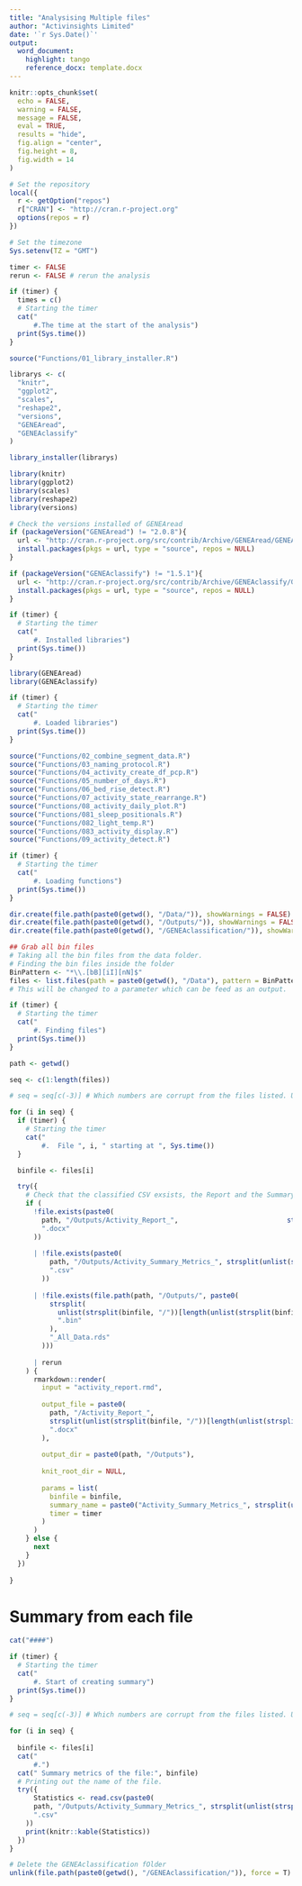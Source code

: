```yaml
---
title: "Analysising Multiple files"
author: "Activinsights Limited"
date: '`r Sys.Date()`'
output:
  word_document:
    highlight: tango
    reference_docx: template.docx
---
```


```r
knitr::opts_chunk$set(
  echo = FALSE,
  warning = FALSE,
  message = FALSE,
  eval = TRUE,
  results = "hide",
  fig.align = "center",
  fig.height = 8,
  fig.width = 14
)

# Set the repository
local({
  r <- getOption("repos")
  r["CRAN"] <- "http://cran.r-project.org"
  options(repos = r)
})

# Set the timezone 
Sys.setenv(TZ = "GMT")
```

```r
timer <- FALSE
rerun <- FALSE # rerun the analysis

if (timer) {
  times = c()
  # Starting the timer
  cat("
      #.The time at the start of the analysis")
  print(Sys.time())
}
```

```r

source("Functions/01_library_installer.R")

librarys <- c(
  "knitr",
  "ggplot2",
  "scales",
  "reshape2",
  "versions", 
  "GENEAread",
  "GENEAclassify"
)

library_installer(librarys)

library(knitr)
library(ggplot2)
library(scales)
library(reshape2)
library(versions) 

# Check the versions installed of GENEAread 
if (packageVersion("GENEAread") != "2.0.8"){
  url <- "http://cran.r-project.org/src/contrib/Archive/GENEAread/GENEAread_2.0.8.tar.gz"
  install.packages(pkgs = url, type = "source", repos = NULL)
}

if (packageVersion("GENEAclassify") != "1.5.1"){
  url <- "http://cran.r-project.org/src/contrib/Archive/GENEAclassify/GENEAclassify_1.5.1.tar.gz"
  install.packages(pkgs = url, type = "source", repos = NULL)
}

if (timer) {
  # Starting the timer
  cat("
      #. Installed libraries")
  print(Sys.time())
}
```

```r
library(GENEAread)
library(GENEAclassify)

if (timer) {
  # Starting the timer
  cat("
      #. Loaded libraries")
  print(Sys.time())
}
```

```r

source("Functions/02_combine_segment_data.R")
source("Functions/03_naming_protocol.R")
source("Functions/04_activity_create_df_pcp.R")
source("Functions/05_number_of_days.R")
source("Functions/06_bed_rise_detect.R")
source("Functions/07_activity_state_rearrange.R")
source("Functions/08_activity_daily_plot.R")
source("Functions/081_sleep_positionals.R")
source("Functions/082_light_temp.R")
source("Functions/083_activity_display.R")
source("Functions/09_activity_detect.R")

if (timer) {
  # Starting the timer
  cat("
      #. Loading functions")
  print(Sys.time())
}

```

```r
dir.create(file.path(paste0(getwd(), "/Data/")), showWarnings = FALSE) # Calibration values
dir.create(file.path(paste0(getwd(), "/Outputs/")), showWarnings = FALSE) # Output reports
dir.create(file.path(paste0(getwd(), "/GENEAclassification/")), showWarnings = FALSE) # CSV values for decisions
```

```r
## Grab all bin files
# Taking all the bin files from the data folder.
# Finding the bin files inside the folder
BinPattern <- "*\\.[bB][iI][nN]$"
files <- list.files(path = paste0(getwd(), "/Data"), pattern = BinPattern, full.names = TRUE)
# This will be changed to a parameter which can be feed as an output.

if (timer) {
  # Starting the timer
  cat("
      #. Finding files")
  print(Sys.time())
}
```

```r
path <- getwd()

seq <- c(1:length(files))

# seq = seq[c(-3)] # Which numbers are corrupt from the files listed. Use this line to skip a file. Make sure to update on line 216 as well.

for (i in seq) {
  if (timer) {
    # Starting the timer
    cat("
        #.  File ", i, " starting at ", Sys.time())
  }

  binfile <- files[i]

  try({
    # Check that the classified CSV exsists, the Report and the Summary Metrics
    if (
      !file.exists(paste0(
        path, "/Outputs/Activity_Report_",                           strsplit(unlist(strsplit(binfile, "/"))[length(unlist(strsplit(binfile, "/")))], ".bin")[[1]],
        ".docx"
      ))
  
      | !file.exists(paste0(
          path, "/Outputs/Activity_Summary_Metrics_", strsplit(unlist(strsplit(binfile, "/"))[length(unlist(strsplit(binfile, "/")))], ".bin")[[1]],
          ".csv"
        ))
  
      | !file.exists(file.path(path, "/Outputs/", paste0(
          strsplit(
            unlist(strsplit(binfile, "/"))[length(unlist(strsplit(binfile, "/")))],
            ".bin"
          ),
          "_All_Data.rds"
        )))
  
      | rerun
    ) {
      rmarkdown::render(
        input = "activity_report.rmd",
  
        output_file = paste0(
          path, "/Activity_Report_",
          strsplit(unlist(strsplit(binfile, "/"))[length(unlist(strsplit(binfile, "/")))], ".bin")[[1]],
          ".docx"
        ),
  
        output_dir = paste0(path, "/Outputs"),
  
        knit_root_dir = NULL,
  
        params = list(
          binfile = binfile,
          summary_name = paste0("Activity_Summary_Metrics_", strsplit(unlist(strsplit(binfile, "/"))[length(unlist(strsplit(binfile, "/")))], ".bin")[[1]]),
          timer = timer
        )
      )
    } else {
      next
    }
  })
  
}
```

# Summary from each file

```r
cat("####")

if (timer) {
  # Starting the timer
  cat("
      #. Start of creating summary")
  print(Sys.time())
}

# seq = seq[c(-3)] # Which numbers are corrupt from the files listed. Use this line to skip a file. Make sure to update on line 145 as well.

for (i in seq) {
  
  binfile <- files[i]
  cat("
      #.")
  cat(" Summary metrics of the file:", binfile)
  # Printing out the name of the file.
  try({
      Statistics <- read.csv(paste0(
      path, "/Outputs/Activity_Summary_Metrics_", strsplit(unlist(strsplit(binfile, "/"))[length(unlist(strsplit(binfile, "/")))], ".bin")[[1]],
      ".csv"
    ))
    print(knitr::kable(Statistics))
  })
}

# Delete the GENEAclassification fOlder
unlink(file.path(paste0(getwd(), "/GENEAclassification/")), force = T)
```

